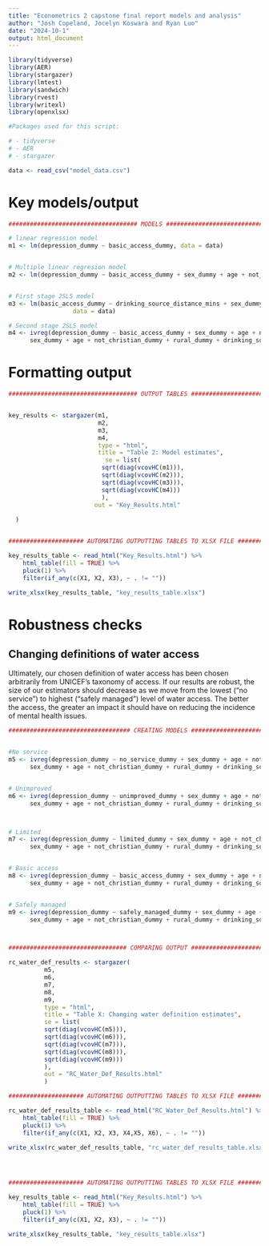 ```yaml
---
title: "Econometrics 2 capstone final report models and analysis"
author: "Josh Copeland, Jocelyn Koswara and Ryan Luo"
date: "2024-10-1"
output: html_document
---
```


```r
library(tidyverse)
library(AER)
library(stargazer)
library(lmtest)
library(sandwich)
library(rvest)
library(writexl)
library(openxlsx)
```

```r

#Packages used for this script:

# - tidyverse
# - AER
# - stargazer

```

```r

data <- read_csv("model_data.csv")

```


# Key models/output

```r

#################################### MODELS ####################################

# linear regression model
m1 <- lm(depression_dummy ~ basic_access_dummy, data = data)


# Multiple linear regresion model
m2 <- lm(depression_dummy ~ basic_access_dummy + sex_dummy + age + not_christian_dummy + rural_dummy, data = data)


# First stage 2SLS model
m3 <- lm(basic_access_dummy ~ drinking_source_distance_mins + sex_dummy + age + not_christian_dummy + rural_dummy,
                  data = data)

# Second stage 2SLS model
m4 <- ivreg(depression_dummy ~ basic_access_dummy + sex_dummy + age + not_christian_dummy + rural_dummy |
      sex_dummy + age + not_christian_dummy + rural_dummy + drinking_source_distance_mins, data = data)


```
# Formatting output

```r

#################################### OUTPUT TABLES ##############################


key_results <- stargazer(m1,
                         m2,
                         m3,
                         m4, 
                         type = "html",
                         title = "Table 2: Model estimates",
                           se = list(
                          sqrt(diag(vcovHC(m1))),
                          sqrt(diag(vcovHC(m2))),
                          sqrt(diag(vcovHC(m3))),
                          sqrt(diag(vcovHC(m4)))
                          ),
                        out = "Key_Results.html"  
                                
  )


##################### AUTOMATING OUTPUTTING TABLES TO XLSX FILE ################

key_results_table <- read_html("Key_Results.html") %>% 
    html_table(fill = TRUE) %>% 
    pluck(1) %>% 
    filter(if_any(c(X1, X2, X3), ~ . != ""))

write_xlsx(key_results_table, "key_results_table.xlsx")

```



# Robustness checks

## Changing definitions of water access

Ultimately, our chosen definition of water access has been chosen arbitrarily from UNICEF's taxonomy of access. If our results are robust, the size of our estimators should decrease as we move from the lowest ("no service") to highest ("safely managed") level of water access. The better the access, the greater an impact it should have on reducing the incidence of mental health issues.

```r

################################## CREATING MODELS #############################


#No service
m5 <- ivreg(depression_dummy ~ no_service_dummy + sex_dummy + age + not_christian_dummy + rural_dummy |
      sex_dummy + age + not_christian_dummy + rural_dummy + drinking_source_distance_mins, data = data)


# Unimproved
m6 <- ivreg(depression_dummy ~ unimproved_dummy + sex_dummy + age + not_christian_dummy + rural_dummy |
      sex_dummy + age + not_christian_dummy + rural_dummy + drinking_source_distance_mins, data = data)



# Limited
m7 <- ivreg(depression_dummy ~ limited_dummy + sex_dummy + age + not_christian_dummy + rural_dummy |
      sex_dummy + age + not_christian_dummy + rural_dummy + drinking_source_distance_mins, data = data)


# Basic access
m8 <- ivreg(depression_dummy ~ basic_access_dummy + sex_dummy + age + not_christian_dummy + rural_dummy |
      sex_dummy + age + not_christian_dummy + rural_dummy + drinking_source_distance_mins, data = data)


# Safely managed
m9 <- ivreg(depression_dummy ~ safely_managed_dummy + sex_dummy + age + not_christian_dummy + rural_dummy |
      sex_dummy + age + not_christian_dummy + rural_dummy + drinking_source_distance_mins, data = data)



################################# COMPARING OUTPUT #############################

rc_water_def_results <- stargazer(
          m5,
          m6,
          m7,
          m8,
          m9,
          type = "html",
          title = "Table X: Changing water definition estimates",
          se = list(
          sqrt(diag(vcovHC(m5))),  
          sqrt(diag(vcovHC(m6))),
          sqrt(diag(vcovHC(m7))),
          sqrt(diag(vcovHC(m8))),
          sqrt(diag(vcovHC(m9)))
          ),
          out = "RC_Water_Def_Results.html"
          )

##################### AUTOMATING OUTPUTTING TABLES TO XLSX FILE ################

rc_water_def_results_table <- read_html("RC_Water_Def_Results.html") %>% 
    html_table(fill = TRUE) %>% 
    pluck(1) %>% 
    filter(if_any(c(X1, X2, X3, X4,X5, X6), ~ . != ""))

write_xlsx(rc_water_def_results_table, "rc_water_def_results_table.xlsx")




##################### AUTOMATING OUTPUTTING TABLES TO XLSX FILE ################

key_results_table <- read_html("Key_Results.html") %>% 
    html_table(fill = TRUE) %>% 
    pluck(1) %>% 
    filter(if_any(c(X1, X2, X3), ~ . != ""))

write_xlsx(key_results_table, "key_results_table.xlsx")


```